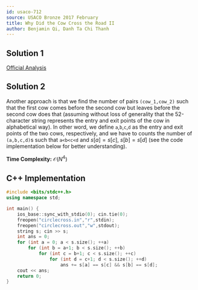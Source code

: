 ```yaml
---
id: usaco-712
source: USACO Bronze 2017 February
title: Why Did the Cow Cross the Road II
author: Benjamin Qi, Danh Ta Chi Thanh
---
```


## Solution 1

[Official Analysis](http://www.usaco.org/current/data/sol_circlecross_bronze_feb17.html)

## Solution 2

Another approach is that we find the number of pairs `(cow_1,cow_2)` such that the first cow comes before the second cow but leaves before the second cow does that (assuming without loss of generality that the 52-character string represents the entry and exit points of the cow in alphabetical way). In other word, we define `a`,`b`,`c`,`d` as the entry and exit points of the two cows, respectively, and we have to counts the number of `(a,b,c,d)`s such that `a<b<c<d` and $s[a] = s[c]$, $s[b] = s[d]$ (see the code implementation below for better understanding).

**Time Complexity:** $\mathcal{O}(N^4)$

<LanguageSection>

<CPPSection>

## C++ Implementation

```cpp
#include <bits/stdc++.h>
using namespace std;

int main() {
	ios_base::sync_with_stdio(0); cin.tie(0);
	freopen("circlecross.in","r",stdin);
	freopen("circlecross.out","w",stdout);
	string s; cin >> s;
	int ans = 0;
	for (int a = 0; a < s.size(); ++a) 
		for (int b = a+1; b < s.size(); ++b) 
			for (int c = b+1; c < s.size(); ++c) 
				for (int d = c+1; d < s.size(); ++d) 
					ans += s[a] == s[c] && s[b] == s[d];
	cout << ans;
	return 0;
}
```

</CPPSection>

</LanguageSection>
